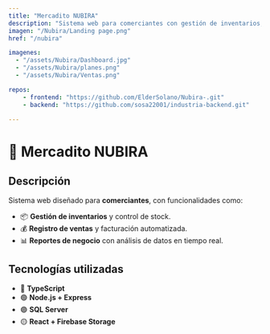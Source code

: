 ```yaml
---
title: "Mercadito NUBIRA"
description: "Sistema web para comerciantes con gestión de inventarios, ventas y reportes."
imagen: "/Nubira/Landing page.png"
href: "/nubira"

imagenes:
  - "/assets/Nubira/Dashboard.jpg"
  - "/assets/Nubira/planes.png"
  - "/assets/Nubira/Ventas.png"

repos: 
    - frontend: "https://github.com/ElderSolano/Nubira-.git"
    - backend: "https://github.com/sosa22001/industria-backend.git"

---
```


# 🛒 Mercadito NUBIRA

## Descripción
Sistema web diseñado para **comerciantes**, con funcionalidades como:  
- 📦 **Gestión de inventarios** y control de stock.  
- 💰 **Registro de ventas** y facturación automatizada.  
- 📊 **Reportes de negocio** con análisis de datos en tiempo real.  

## Tecnologías utilizadas
- 🔵 **TypeScript**  
- 🟢 **Node.js + Express**  
- 🟣 **SQL Server**  
- 🟡 **React + Firebase Storage**  
